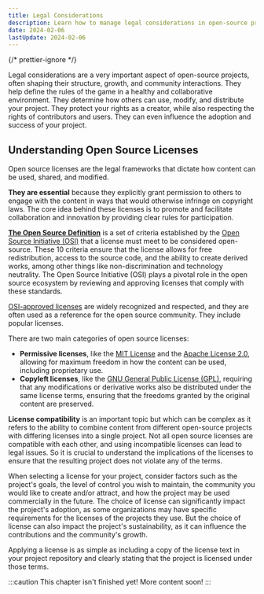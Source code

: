 ```yaml
---
title: Legal Considerations
description: Learn how to manage legal considerations in open-source projects. Understand licenses, compliance, and risk mitigation strategies.
date: 2024-02-06
lastUpdate: 2024-02-06
---
```


{/* prettier-ignore */}
<p class="lead">Legal considerations are a very important aspect of open-source projects, often shaping their structure, growth, and community interactions. They help define the rules of the game in a healthy and collaborative environment. They determine how others can use, modify, and distribute your project. They protect your rights as a creator, while also respecting the rights of contributors and users. They can even influence the adoption and success of your project.</p>

## Understanding Open Source Licenses

Open source licenses are the legal frameworks that dictate how content can be used, shared, and modified.

**They are essential** because they explicitly grant permission to others to engage with the content in ways that would otherwise infringe on copyright laws. The core idea behind these licenses is to promote and facilitate collaboration and innovation by providing clear rules for participation.

**[The Open Source Definition](https://opensource.org/osd/)** is a set of criteria established by the [Open Source Initiative (OSI)](https://opensource.org/) that a license must meet to be considered open-source. These 10 criteria ensure that the license allows for free redistribution, access to the source code, and the ability to create derived works, among other things like non-discrimination and technology neutrality. The Open Source Initiative (OSI) plays a pivotal role in the open source ecosystem by reviewing and approving licenses that comply with these standards.

[OSI-approved licenses](https://opensource.org/licenses/) are widely recognized and respected, and they are often used as a reference for the open source community. They include popular licenses.

There are two main categories of open source licenses:

- **Permissive licenses**, like the [MIT License](https://opensource.org/licenses/MIT) and the [Apache License 2.0](https://opensource.org/licenses/Apache-2.0), allowing for maximum freedom in how the content can be used, including proprietary use.
- **Copyleft licenses**, like the [GNU General Public License (GPL)](https://opensource.org/licenses/GPL-3.0), requiring that any modifications or derivative works also be distributed under the same license terms, ensuring that the freedoms granted by the original content are preserved.

**License compatibility** is an important topic but which can be complex as it refers to the ability to combine content from different open-source projects with differing licenses into a single project. Not all open source licenses are compatible with each other, and using incompatible licenses can lead to legal issues. So it is crucial to understand the implications of the licenses to ensure that the resulting project does not violate any of the terms.

When selecting a license for your project, consider factors such as the project's goals, the level of control you wish to maintain, the community you would like to create and/or attract, and how the project may be used commercially in the future. The choice of license can significantly impact the project's adoption, as some organizations may have specific requirements for the licenses of the projects they use. But the choice of license can also impact the project's sustainability, as it can influence the contributions and the community's growth.

Applying a license is as simple as including a copy of the license text in your project repository and clearly stating that the project is licensed under those terms.

:::caution
This chapter isn't finished yet! More content soon!
:::
